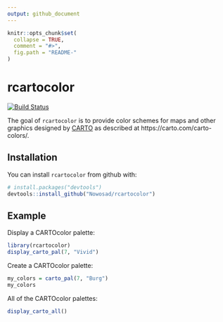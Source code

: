 ```yaml
---
output: github_document
---
```


<!-- README.md is generated from README.Rmd. Please edit that file -->

```r
knitr::opts_chunk$set(
  collapse = TRUE,
  comment = "#>",
  fig.path = "README-"
)
```

# rcartocolor

[![Build Status](https://travis-ci.org/Nowosad/rcartocolor.png?branch=master)](https://travis-ci.org/Nowosad/rcartocolor)

The goal of `rcartocolor` is to provide color schemes for maps and other graphics designed by [CARTO](https://carto.com/) as described at https://carto.com/carto-colors/.

## Installation

You can install `rcartocolor` from github with:

```r
# install.packages("devtools")
devtools::install_github("Nowosad/rcartocolor")
```

## Example

Display a CARTOcolor palette:

```r
library(rcartocolor)
display_carto_pal(7, "Vivid")
```

Create a CARTOcolor palette:

```r
my_colors = carto_pal(7, "Burg")
my_colors
```

All of the CARTOcolor palettes:

```r
display_carto_all()
```

